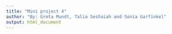 ```yaml
---
title: "Mini project 4"
author: "By: Greta Mundt, Talia Seshaiah and Sonia Garfinkel"
output: html_document
---
```

```r

```
